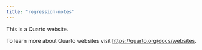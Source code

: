 ```yaml
---
title: "regression-notes"
---
```


This is a Quarto website.

To learn more about Quarto websites visit <https://quarto.org/docs/websites>.
